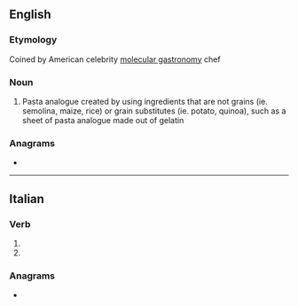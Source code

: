 ==English==

===Etymology===
{{blend|en|imposter|pasta}} Coined by American celebrity [[molecular gastronomy]] chef {{w|lang=en|Richard Blais}}

===Noun===
{{en-noun|-}}

# {{lb|en|molecular gastronomy}} Pasta analogue created by using ingredients that are not grains (ie. semolina, maize, rice) or grain substitutes (ie. potato, quinoa), such as a sheet of pasta analogue made out of gelatin

===Anagrams===
* {{anagrams|en|a=aaimpst|Saptami|matapis}}

----

==Italian==

===Verb===
{{head|it|verb form}}

# {{inflection of|it|impastare||3|s|pres|indc}}
# {{inflection of|it|impastare||2|s|impr}}

===Anagrams===
* {{anagrams|it|a=aaimpst|stampai}}